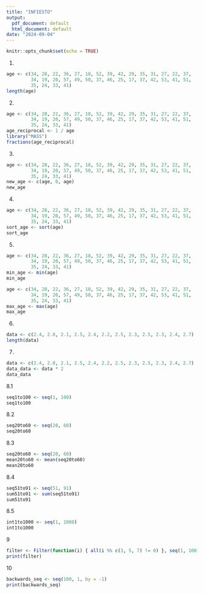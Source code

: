 ```yaml
---
title: "INFIESTO"
output:
  pdf_document: default
  html_document: default
date: "2024-09-04"
---
```


```r
knitr::opts_chunk$set(echo = TRUE)
```
1.
```r
age <- c(34, 28, 22, 36, 27, 18, 52, 39, 42, 29, 35, 31, 27, 22, 37,
         34, 19, 20, 57, 49, 50, 37, 46, 25, 17, 37, 42, 53, 41, 51,
         35, 24, 33, 41)
length(age)
```
2.
```r
age <- c(34, 28, 22, 36, 27, 18, 52, 39, 42, 29, 35, 31, 27, 22, 37,
         34, 19, 20, 57, 49, 50, 37, 46, 25, 17, 37, 42, 53, 41, 51,
         35, 24, 33, 41)
age_reciprocal <- 1 / age
library("MASS")
fractions(age_reciprocal)
```
3.
```r
age <- c(34, 28, 22, 36, 27, 18, 52, 39, 42, 29, 35, 31, 27, 22, 37,
         34, 19, 20, 57, 49, 50, 37, 46, 25, 17, 37, 42, 53, 41, 51,
         35, 24, 33, 41)
new_age <- c(age, 0, age)
new_age
```
4.
```r
age <- c(34, 28, 22, 36, 27, 18, 52, 39, 42, 29, 35, 31, 27, 22, 37,
         34, 19, 20, 57, 49, 50, 37, 46, 25, 17, 37, 42, 53, 41, 51,
         35, 24, 33, 41)
sort_age <- sort(age)
sort_age
```
5.
```r
age <- c(34, 28, 22, 36, 27, 18, 52, 39, 42, 29, 35, 31, 27, 22, 37,
         34, 19, 20, 57, 49, 50, 37, 46, 25, 17, 37, 42, 53, 41, 51,
         35, 24, 33, 41)
min_age <- min(age)
min_age
```
```r
age <- c(34, 28, 22, 36, 27, 18, 52, 39, 42, 29, 35, 31, 27, 22, 37,
         34, 19, 20, 57, 49, 50, 37, 46, 25, 17, 37, 42, 53, 41, 51,
         35, 24, 33, 41)
max_age <- max(age)
max_age
```
6.
```r
data <- c(2.4, 2.8, 2.1, 2.5, 2.4, 2.2, 2.5, 2.3, 2.5, 2.3, 2.4, 2.7)
length(data)
```
7.
```r
data <- c(2.4, 2.8, 2.1, 2.5, 2.4, 2.2, 2.5, 2.3, 2.5, 2.3, 2.4, 2.7)
data_data <- data * 2
data_data
```
8.1
```r
seq1to100 <- seq(1, 100)
seq1to100
```
8.2
```r
seq20to60 <- seq(20, 60)
seq20to60
```
8.3
```r
seq20to60 <- seq(20, 60)
mean20to60 <- mean(seq20to60)
mean20to60
```
8.4
```r
seq51to91 <- seq(51, 91)
sum51to91 <- sum(seq51to91)
sum51to91
```
8.5
```r
int1to1000 <- seq(1, 1000)
int1to1000
```
9
```r
filter <- Filter(function(i) { all(i %% c(3, 5, 7) != 0) }, seq(1, 100))
print(filter)
```
10
```r
backwards_seq <- seq(100, 1, by = -1)
print(backwards_seq)
```










